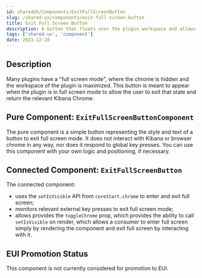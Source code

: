---
id: sharedUX/Components/ExitFullScreenButton
slug: /shared-ux/components/exit-full-screen-button
title: Exit Full Screen Button
description: A button that floats over the plugin workspace and allows someone to exit "full screen" mode.
tags: ['shared-ux', 'component']
date: 2021-12-28
---

## Description

Many plugins have a "full screen mode", where the chrome is hidden and the workspace of the plugin is maximized.  This button is meant to appear when the plugin is in full screen mode to allow the user to exit that state and return the relevant Kibana Chrome.

## Pure Component: `ExitFullScreenButtonComponent`

The pure component is a simple button representing the style and text of a button to exit full screen mode.  It does not interact with Kibana or browser chrome in any way, nor does it respond to global key presses.  You can use this component with your own logic and positioning, if necessary.

## Connected Component: `ExitFullScreenButton`

The connected component:

- uses the `setIsVisible` API from `coreStart.chrome` to enter and exit full screen;
- monitors relevant external key presses to exit full screen mode;
- allows provides the `toggleChrome` prop, which provides the ability to call `setIsVisible` on render, which allows a consumer to enter full screen simply by rendering the component and exit full screen by interacting with it.

## EUI Promotion Status

This component is not currently considered for promotion to EUI.
